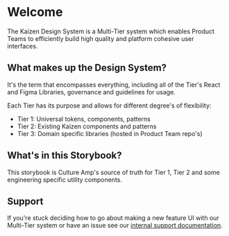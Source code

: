 
<Meta title="Introduction/Welcome" />

# Welcome

The Kaizen Design System is a Multi-Tier system which enables Product Teams to efficiently build high quality and platform cohesive user interfaces.

## What makes up the Design System?
It's the term that encompasses everything, including all of the Tier's React and Figma Libraries, governance and guidelines for usage.

Each Tier has its purpose and allows for different degree's of flexibility:

- Tier 1: Universal tokens, components, patterns
- Tier 2: Existing Kaizen components and patterns
- Tier 3: Domain specific libraries (hosted in Product Team repo's)

## What's in this Storybook?

This storybook is Culture Amp's source of truth for Tier 1, Tier 2 and some engineering specific utility components.

## Support

If you're stuck deciding how to go about making a new feature UI with our Multi-Tier system or have an issue see our [internal support documentation](https://cultureamp.atlassian.net/wiki/spaces/DesignSystem/pages/3565290003/Introducing+Kaizen+Design+System#Support).
